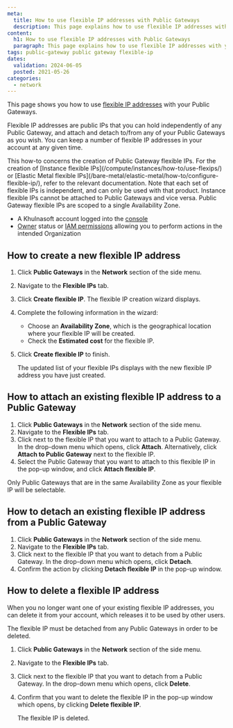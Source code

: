 ```yaml
---
meta:
  title: How to use flexible IP addresses with Public Gateways
  description: This page explains how to use flexible IP addresses with your Public Gateways
content:
  h1: How to use flexible IP addresses with Public Gateways
  paragraph: This page explains how to use flexible IP addresses with your Public Gateways
tags: public-gateway public gateway flexible-ip
dates:
  validation: 2024-06-05
  posted: 2021-05-26
categories:
  - network
---
```


This page shows you how to use [flexible IP addresses](/network/public-gateways/concepts/#flexible-ip) with your Public Gateways.

Flexible IP addresses are public IPs that you can hold independently of any Public Gateway, and attach and detach to/from any of your Public Gateways as you wish. You can keep a number of flexible IP addresses in your account at any given time.

<Message type="important">
  This how-to concerns the creation of Public Gateway flexible IPs. For the creation of [Instance flexible IPs](/compute/instances/how-to/use-flexips/) or [Elastic Metal flexible IPs](/bare-metal/elastic-metal/how-to/configure-flexible-ip/), refer to the relevant documentation. Note that each set of flexible IPs is independent, and can only be used with that product. Instance flexible IPs cannot be attached to Public Gateways and vice versa. Public Gateway flexible IPs are scoped to a single Availability Zone. 
</Message>

<Macro id="flexible-ip" />

<Macro id="requirements" />

- A Khulnasoft account logged into the [console](https://console.khulnasoft.com)
- [Owner](/identity-and-access-management/iam/concepts/#owner) status or [IAM permissions](/identity-and-access-management/iam/concepts/#permission) allowing you to perform actions in the intended Organization

## How to create a new flexible IP address

1. Click **Public Gateways** in the **Network** section of the side menu.
2. Navigate to the **Flexible IPs** tab.
3. Click **Create flexible IP**. The flexible IP creation wizard displays.
4. Complete the following information in the wizard:
    - Choose an **Availability Zone**, which is the geographical location where your flexible IP will be created.
    - Check the **Estimated cost** for the flexible IP.
5. Click **Create flexible IP** to finish.

    The updated list of your flexible IPs displays with the new flexible IP address you have just created.

## How to attach an existing flexible IP address to a Public Gateway

1. Click **Public Gateways** in the **Network** section of the side menu.
2. Navigate to the **Flexible IPs** tab.
3. Click <Icon name="more"/> next to the flexible IP that you want to attach to a Public Gateway. In the drop-down menu which opens, click **Attach**. Alternatively, click **Attach to Public Gateway** next to the flexible IP.
    <Lightbox src="khulnasoft-attach-flexip-gw.webp" alt="" />
4. Select the Public Gateway that you want to attach to this flexible IP in the pop-up window, and click **Attach flexible IP**. 
    <Lightbox src="khulnasoft-attach-flexip-gw2.webp" alt="" />

<Message type="note">
  Only Public Gateways that are in the same Availability Zone as your flexible IP will be selectable.
</Message>

## How to detach an existing flexible IP address from a Public Gateway

1. Click **Public Gateways** in the **Network** section of the side menu.
2. Navigate to the **Flexible IPs** tab.
3. Click <Icon name="more"/> next to the flexible IP that you want to detach from a Public Gateway. In the drop-down menu which opens, click **Detach**.
4. Confirm the action by clicking **Detach flexible IP** in the pop-up window.

## How to delete a flexible IP address

When you no longer want one of your existing flexible IP addresses, you can delete it from your account, which releases it to be used by other users.

<Message type="important">
  The flexible IP must be detached from any Public Gateways in order to be deleted.
</Message>

1. Click **Public Gateways** in the **Network** section of the side menu.
2. Navigate to the **Flexible IPs** tab.
3. Click <Icon name="more"/> next to the flexible IP that you want to detach from a Public Gateway. In the drop-down menu which opens, click **Delete**.
4. Confirm that you want to delete the flexible IP in the pop-up window which opens, by clicking **Delete flexible IP**.

    The flexible IP is deleted.


